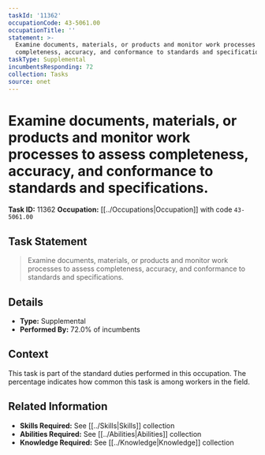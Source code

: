 ```yaml
---
taskId: '11362'
occupationCode: 43-5061.00
occupationTitle: ''
statement: >-
  Examine documents, materials, or products and monitor work processes to assess
  completeness, accuracy, and conformance to standards and specifications.
taskType: Supplemental
incumbentsResponding: 72
collection: Tasks
source: onet
---
```

# Examine documents, materials, or products and monitor work processes to assess completeness, accuracy, and conformance to standards and specifications.

**Task ID:** 11362
**Occupation:** [[../Occupations|Occupation]] with code `43-5061.00`

## Task Statement

> Examine documents, materials, or products and monitor work processes to assess completeness, accuracy, and conformance to standards and specifications.

## Details

- **Type:** Supplemental
- **Performed By:** 72.0% of incumbents

## Context

This task is part of the standard duties performed in this occupation. The percentage indicates how common this task is among workers in the field.

## Related Information

- **Skills Required:** See [[../Skills|Skills]] collection
- **Abilities Required:** See [[../Abilities|Abilities]] collection
- **Knowledge Required:** See [[../Knowledge|Knowledge]] collection
